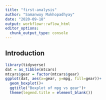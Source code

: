 ```yaml
---
title: "first-analysis"
author: "Samanwoy Mukhopadhyay"
date: "2020-09-18"
output: workflowr::wflow_html
editor_options:
  chunk_output_type: console
---
```


## Introduction

```r
library(tidyverse)
dat = as_tibble(mtcars)
mtcars$gear = factor(mtcars$gear)
ggplot(dat, aes(x=gear, y=mpg, fill=gear))+
  geom_boxplot()+
  ggtitle("Boxplot of mpg vs gear")+
  theme(legend.title = element_blank())
```

